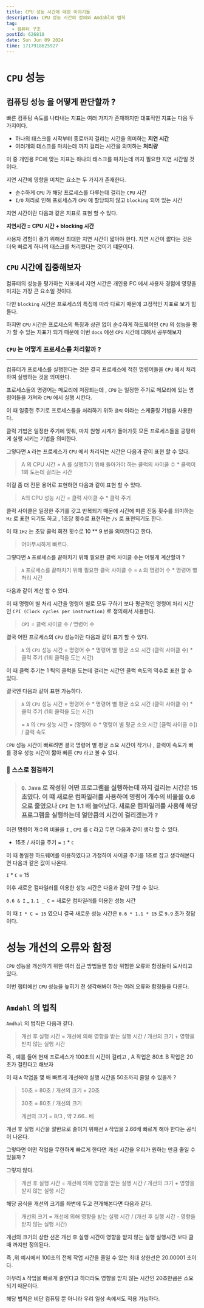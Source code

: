 ```yaml
---
title: CPU 성능 시간에 대한 이야기들
description: CPU 성능 시간의 정의와 Amdahl의 법칙
tag:
  - 컴퓨터 구조
postId: 626818
date: Sun Jun 09 2024
time: 1717918625927
---
```


# `CPU` 성능

## 컴퓨팅 성능 을 어떻게 판단할까 ?

빠른 컴퓨팅 속도를 나타내는 지표는 여러 가지가 존재하지만 대표적인 지표는 다음 두 가지이다.

- 하나의 태스크를 시작부터 종료까지 걸리는 시간을 의미하는 **지연 시간**
- 여러개의 테스크를 마치는데 까지 걸리는 시간을 의미하는 **처리량**

이 중 개인용 PC에 맞는 지표는 하나의 태스크를 마치는데 까지 필요한 지연 시간일 것이다.

지연 시간에 영향을 미치는 요소는 두 가지가 존재한다.

- 순수하게 `CPU` 가 해당 프로세스를 다루는데 걸리는 `CPU` 시간
- `I/O` 처리로 인해 프로세스가 `CPU` 에 할당되지 않고 `blocking` 되어 있는 시간

지연 시간이란 다음과 같은 지표로 표현 할 수 있다.

**지연시간 = CPU 시간 + blocking 시간**

사용자 경험이 좋기 위해선 최대한 지연 시간이 짧아야 한다. 지연 시간이 짧다는 것은 더욱 빠르게 하나의 태스크를 처리했다는 것이기 떄문이다.

## `CPU` 시간에 집중해보자

컴퓨터의 성능을 평가하는 지표에서 지연 시간은 개인용 PC 에서 사용자 경험에 영향을 미치는 가장 큰 요소일 것이다.

다만 `blocking` 시간은 프로세스의 특징에 따라 다르기 때문에 고정적인 지표로 보기 힘들다.

하지만 `CPU` 시간은 프로세스의 특징과 상관 없이 순수하게 하드웨어인 `CPU` 의 성능을 평가 할 수 있는 지표가 되기 때문에 이번 `docs` 에선 `CPU` 시간에 대해서 공부해보자

### `CPU` 는 어떻게 프로세스를 처리할까 ?

---

컴퓨터가 프로세스를 실행한다는 것은 결국 프로세스에 적힌 명령어들을 `CPU` 에서 처리하여 실행하는 것을 의미한다.

프로세스들의 명령어는 메모리에 저장되는데 , `CPU` 는 일정한 주기로 메모리에 있는 명령어들을 가져와 `CPU` 에서 실행 시킨다.

이 때 일중헌 주기로 프로세스들을 처리하기 위하 `클럭` 이라는 스케줄링 기법을 사용한다.

클럭 기법은 일정한 주기에 맞춰, 마치 원형 시계가 돌아가듯 모든 프로세스들을 공평하게 실행 시키는 기법을 의미한다.

그렇다면 `A` 라는 프로세스가 `CPU` 에서 처리되는 시간은 다음과 같이 표현 할 수 있다.

> A 의 CPU 시간 = A 를 실행하기 위해 돌아가야 하는 클럭의 사이클 수 \* 클럭이 1회 도는데 걸리는 시간

이걸 좀 더 전문 용어로 표현하면 다음과 같이 표현 할 수 있다.

> A의 CPU 성능 시간 = 클럭 사이클 수 \* 클럭 주기

클럭 사이클은 일정한 주기를 갖고 반복되기 때문에 시간에 따른 진동 횟수를 의미하는 `Hz` 로 표현 되기도 하고 , 1초당 횟수로 표현하는 `/s` 로 표현되기도 한다.

이 때 `1Hz` 는 초당 클럭 회전 횟수로 10 \*\* 9 번을 의미한다고 한다.

> 어마무시하게 빠르다.

그렇다면 `A` 프로세스를 끝마치기 위해 필요한 클럭 사이클 수는 어떻게 계산할까 ?

> `A` 프로세스를 끝마치기 위해 필요한 클럭 사이클 수 = `A` 의 명령어 수 \* 명령어 별 처리 시간

다음과 같이 계산 할 수 있다.

이 때 명령어 별 처리 시간을 명령어 별로 모두 구하기 보다 평균적인 명령어 처리 시간인 `CPI (Clock cycles per instruction)` 로 정의해서 사용한다.

> `CPI` = 클럭 사이클 수 / 명령어 수

결국 어떤 프로세스의 `CPU` 성능이란 다음과 같이 표기 할 수 있다.

> `A` 의 `CPU` 성능 시간 = 명령어 수 \* 명령어 별 평균 소요 시간 (클럭 사이클 수) \* 클럭 주기 (1회 클럭을 도는 시간)

이 때 클럭 주기는 1 틱의 클럭을 도는데 걸리는 시간인 클럭 속도의 역수로 표현 할 수 있다.

결국엔 다음과 같이 표현 가능하다.

> `A` 의 `CPU` 성능 시간 = 명령어 수 \* 명령어 별 평균 소요 시간 (클럭 사이클 수) \* 클럭 주기 (1회 클럭을 도는 시간)
>
> = `A` 의 `CPU` 성능 시간 = (명령어 수 \* 명령어 별 평균 소요 시간 [클럭 사이클 수]) / 클럭 속도

`CPU` 성능 시간이 빠르려면 결국 명령어 별 평균 소요 시간이 작거나 , 클럭이 속도가 빠를 경우 성능 시간이 짧아 빠른 `CPU` 라고 볼 수 있다.

### 🤔 스스로 점검하기

> ### `Q`. `Java` 로 작성된 어떤 프로그램을 실행하는데 까지 걸리는 시간은 15초였다. 이 떄 새로운 컴파일러를 사용하여 명령어 개수의 비율을 0.6 으로 줄였으나 `CPI` 는 1.1 배 늘어났다. 새로운 컴파일러를 사용해 해당 프로그램을 실행하는데 얼만큼의 시간이 걸리겠는가 ?

이전 명령어 개수의 비율을 `I` , `CPI` 를 `C` 라고 두면 다음과 같이 생각 할 수 있다.

- 15초 / 사이클 주기 = `I` \* `C`

이 때 동일한 하드웨어를 이용하였다고 가정하여 사이클 주기를 1초로 잡고 생각해본다면 다음과 같은 값이 나온다.

`I` \* `C` = 15

이후 새로운 컴파일러를 이용한 성능 시간은 다음과 같이 구할 수 있다.

`0.6 & I` _ `1.1 _ C` = 새로운 컴파일러를 이용한 성능 시간

이 때 `I * C = 15` 였으니 결국 새로운 성능 시간은 `0.6 * 1.1 * 15` 로 `9.9` 초가 정답이다.

# 성능 개선의 오류와 함정

`CPU` 성능을 개선하기 위한 여러 접근 방법들엔 항상 위험한 오류와 함정들이 도사리고 있다.

이번 챕터에선 `CPU` 성능을 높히기 전 생각해봐야 하는 여러 오류와 함정들을 다룬다.

## `Amdahl` 의 법칙

`Amdhal` 의 법칙은 다음과 같다.

> 개선 후 실행 시간 = 개선에 의해 영향을 받는 실행 시간 / 개선의 크기 + 영향을 받지 않는 실행 시간

즉 , 예를 들어 현재 프로세스가 100초의 시간이 걸리고 , A 작업은 80초 B 작업은 20초가 걸린다고 해보자

이 때 `A` 작업을 몇 배 빠르게 개선해야 실행 시간을 50초까지 줄일 수 있을까 ?

> 50초 = 80초 / 개선의 크기 + 20초
>
> 30초 = 80초 / 개선의 크기
>
> 개선의 크기 = 8/3 , 약 2.66.. 배

개선 후 실행 시간을 절반으로 줄이기 위해선 `A` 작업을 2.66배 빠르게 해야 한다는 공식이 나온다.

그렇다면 어떤 작업을 무한하게 빠르게 한다면 개선 시간을 우리가 원하는 만큼 줄일 수 있을까 ?

그렇지 않다.

> 개선 후 실행 시간 = 개선에 의해 영향을 받는 실행 시간 / 개선의 크기 + 영향을 받지 않는 실행 시간

해당 공식을 개선의 크기를 좌변에 두고 전개해본다면 다음과 같다.

> 개선의 크기 = 개선에 의해 영향을 받는 실행 시간 / (개선 후 실행 시간 - 영향을 받지 않는 실행 시간)

개선의 크기의 상한 선은 개선 후 실행 시간이 영향을 받지 않는 실행 실행시간 보다 클 때 까지만 정의된다.

즉 ,위 예시에서 100초의 전체 작업 시간을 줄일 수 있는 최대 상한선은 20.00001 초이다.

아무리 `A` 작업을 빠르게 줄인다고 하더라도 영향을 받지 않는 시간인 20초만큼은 소요되기 때문이다.

해당 법칙은 비단 컴퓨팅 뿐 아니라 우리 일상 속에서도 적용 가능하다.
